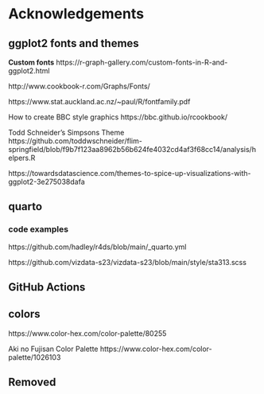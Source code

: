 # Acknowledgements

## ggplot2 fonts and themes

**Custom fonts**
https://r-graph-gallery.com/custom-fonts-in-R-and-ggplot2.html

http://www.cookbook-r.com/Graphs/Fonts/

https://www.stat.auckland.ac.nz/~paul/R/fontfamily.pdf

How to create BBC style graphics
https://bbc.github.io/rcookbook/

Todd Schneider's Simpsons Theme
https://github.com/toddwschneider/flim-springfield/blob/f9b7f123aa8962b56b624fe4032cd4af3f68cc14/analysis/helpers.R

https://towardsdatascience.com/themes-to-spice-up-visualizations-with-ggplot2-3e275038dafa

## quarto

### code examples

https://github.com/hadley/r4ds/blob/main/_quarto.yml

https://github.com/vizdata-s23/vizdata-s23/blob/main/style/sta313.scss


## GitHub Actions 

## colors

https://www.color-hex.com/color-palette/80255

Aki no Fujisan Color Palette
https://www.color-hex.com/color-palette/1026103


## Removed







